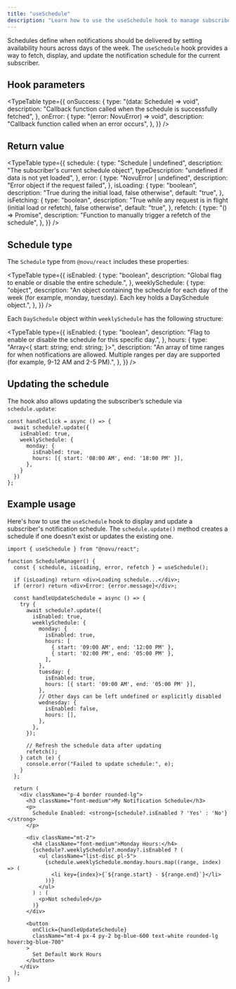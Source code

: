 ```yaml
---
title: "useSchedule"
description: "Learn how to use the useSchedule hook to manage subscriber notification schedules in your React application"
---
```



Schedules define when notifications should be delivered by setting availability hours across days of the week. The `useSchedule` hook provides a way to fetch, display, and update the notification schedule for the current subscriber.

## Hook parameters

<TypeTable
  type={{
    onSuccess: {
      type: "(data: Schedule) => void",
      description:
        "Callback function called when the schedule is successfully fetched",
    },
    onError: {
      type: "(error: NovuError) => void",
      description: "Callback function called when an error occurs",
    },
  }}
/>

## Return value

<TypeTable
  type={{
    schedule: {
      type: "Schedule | undefined",
      description: "The subscriber's current schedule object",
      typeDescription: "undefined if data is not yet loaded",
    },
    error: {
      type: "NovuError | undefined",
      description: "Error object if the request failed",
    },
    isLoading: {
      type: "boolean",
      description: "True during the initial load, false otherwise",
      default: "true",
    },
    isFetching: {
      type: "boolean",
      description:
        "True while any request is in flight (initial load or refetch), false otherwise",
      default: "true",
    },
    refetch: {
      type: "() => Promise<void>",
      description: "Function to manually trigger a refetch of the schedule",
    },
  }}
/>

## Schedule type

The `Schedule` type from `@novu/react` includes these properties:

<TypeTable
  type={{
    isEnabled: {
      type: "boolean",
      description: "Global flag to enable or disable the entire schedule.",
    },
    weeklySchedule: {
      type: "object",
      description: "An object containing the schedule for each day of the week (for example, monday, tuesday). Each key holds a DaySchedule object.",
    },
  }}
/>

Each `DaySchedule` object within `weeklySchedule` has the following structure:

<TypeTable
  type={{
    isEnabled: {
      type: "boolean",
      description: "Flag to enable or disable the schedule for this specific day.",
    },
    hours: {
      type: "Array<{ start: string; end: string; }>",
      description: "An array of time ranges for when notifications are allowed. Multiple ranges per day are supported (for example, 9-12 AM and 2-5 PM).",
    },
  }}
/>

## Updating the schedule

The hook also allows updating the subscriber’s schedule via `schedule.update`:

```tsx
const handleClick = async () => {
  await schedule?.update({
    isEnabled: true,
    weeklySchedule: {
      monday: {
        isEnabled: true,
        hours: [{ start: '08:00 AM', end: '18:00 PM' }],
      },
    }
  })
};
```

## Example usage

Here's how to use the `useSchedule` hook to display and update a subscriber's notification schedule. The `schedule.update()` method creates a schedule if one doesn't exist or updates the existing one.

```tsx
import { useSchedule } from "@novu/react";

function ScheduleManager() {
  const { schedule, isLoading, error, refetch } = useSchedule();

  if (isLoading) return <div>Loading schedule...</div>;
  if (error) return <div>Error: {error.message}</div>;

  const handleUpdateSchedule = async () => {
    try {
      await schedule?.update({
        isEnabled: true,
        weeklySchedule: {
          monday: {
            isEnabled: true,
            hours: [
              { start: '09:00 AM', end: '12:00 PM' },
              { start: '02:00 PM', end: '05:00 PM' },
            ],
          },
          tuesday: {
            isEnabled: true,
            hours: [{ start: '09:00 AM', end: '05:00 PM' }],
          },
          // Other days can be left undefined or explicitly disabled
          wednesday: {
            isEnabled: false,
            hours: [],
          },
        },
      });

      // Refresh the schedule data after updating
      refetch();
    } catch (e) {
      console.error("Failed to update schedule:", e);
    }
  };

  return (
    <div className="p-4 border rounded-lg">
      <h3 className="font-medium">My Notification Schedule</h3>
      <p>
        Schedule Enabled: <strong>{schedule?.isEnabled ? 'Yes' : 'No'}</strong>
      </p>
      
      <div className="mt-2">
        <h4 className="font-medium">Monday Hours:</h4>
        {schedule?.weeklySchedule?.monday?.isEnabled ? (
          <ul className="list-disc pl-5">
            {schedule.weeklySchedule.monday.hours.map((range, index) => (
              <li key={index}>{`${range.start} - ${range.end}`}</li>
            ))}
          </ul>
        ) : (
          <p>Not scheduled</p>
        )}
      </div>

      <button
        onClick={handleUpdateSchedule}
        className="mt-4 px-4 py-2 bg-blue-600 text-white rounded-lg hover:bg-blue-700"
      >
        Set Default Work Hours
      </button>
    </div>
  );
}
```